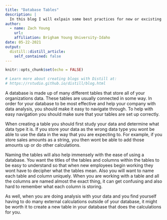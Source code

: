 ```yaml
---
title: "Database Tables"
description: |
  In this blog I will exlpain some best practices for new or excisting businesses that are beginning to create a database and setting up tables within that database.
author:
  - name: Zach Young 
    url: 
    affiliation: Brigham Young University-Idaho
date: 05-22-2021
output:
  distill::distill_article:
    self_contained: false
---
```


```r
knitr::opts_chunk$set(echo = FALSE)

# Learn more about creating blogs with Distill at:
# https://rstudio.github.io/distill/blog.html

```

A database is made up of many different tables that store all of your organizations data. These tables are usually connected in some way. In order for your database to be most effective and help your company with data analysis, you should make it easy to navigate through. To help with easy navigation you should make sure that your tables are set up correctly. 

When creating a table you should first study your data and determine what data type it is. If you store your data as the wrong data type you wont be able to use the data in the way that you are expecting to. For example, if you store sales amounts as a string, you then wont be able to add those amounts up or do other calculations. 

Naming the tables will also help immensely with the ease of using a database. You want the titles of the tables and columns within the tables to be easy to understand so that when new employees begin working they wont have to decipher what the tables mean. Also you will want to name each table and column uniquely. When you are working with a table and all the columns are named almost the exact thing, it can get confusing and also hard to remember what each column is storing.

As well, when you are doing analysis with your data and you find yourself having to do many external calculations outside of your database, it might be worth it to create a new table in your database that does the calculations for you.